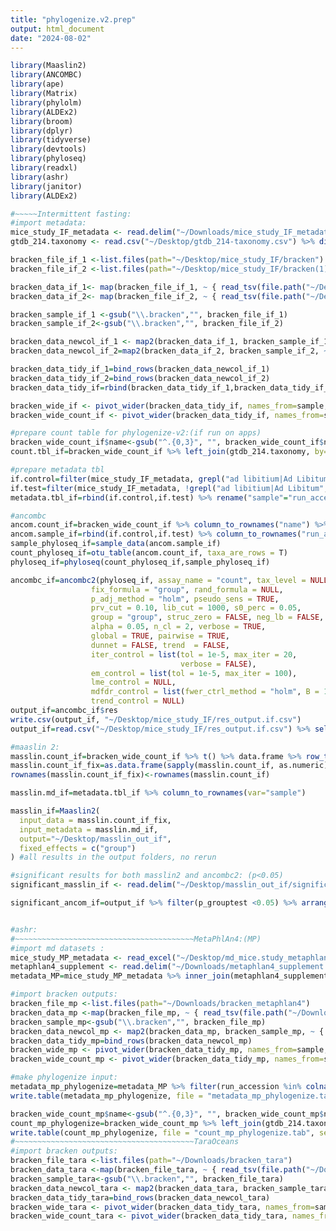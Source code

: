 ```yaml
---
title: "phylogenize.v2.prep"
output: html_document
date: "2024-08-02"
---
```


```r
library(Maaslin2)
library(ANCOMBC)
library(ape)
library(Matrix)
library(phylolm)
library(ALDEx2)
library(broom)
library(dplyr)
library(tidyverse)
library(devtools)
library(phyloseq)
library(readxl)
library(ashr)
library(janitor)
library(ALDEx2)

#~~~~~Intermittent fasting:
#import metadata:
mice_study_IF_metadata <- read.delim("~/Downloads/mice_study_IF_metadata.txt")
gtdb_214.taxonomy <- read.csv("~/Desktop/gtdb_214-taxonomy.csv") %>% distinct(species, .keep_all = TRUE)

bracken_file_if_1 <-list.files(path="~/Desktop/mice_study_IF/bracken")
bracken_file_if_2 <-list.files(path="~/Desktop/mice_study_IF/bracken(1)")

bracken_data_if_1<- map(bracken_file_if_1, ~ { read_tsv(file.path("~/Desktop/mice_study_IF/bracken", .), show_col_types=FALSE) })
bracken_data_if_2<- map(bracken_file_if_2, ~ { read_tsv(file.path("~/Desktop/mice_study_IF/bracken(1)", .), show_col_types=FALSE) })

bracken_sample_if_1 <-gsub("\\.bracken","", bracken_file_if_1)
bracken_sample_if_2<-gsub("\\.bracken","", bracken_file_if_2)

bracken_data_newcol_if_1 <- map2(bracken_data_if_1, bracken_sample_if_1, ~ { mutate(.x, sample = .y)})
bracken_data_newcol_if_2=map2(bracken_data_if_2, bracken_sample_if_2, ~ { mutate(.x, sample = .y)})

bracken_data_tidy_if_1=bind_rows(bracken_data_newcol_if_1) 
bracken_data_tidy_if_2=bind_rows(bracken_data_newcol_if_2)
bracken_data_tidy_if=rbind(bracken_data_tidy_if_1,bracken_data_tidy_if_2)

bracken_wide_if <- pivot_wider(bracken_data_tidy_if, names_from=sample, values_from=fraction_total_reads, id_cols=name, values_fill = 0) 
bracken_wide_count_if <- pivot_wider(bracken_data_tidy_if, names_from=sample, values_from=new_est_reads, id_cols=name, values_fill = 0)

#prepare count table for phylogenize-v2:(if run on apps)
bracken_wide_count_if$name<-gsub("^.{0,3}", "", bracken_wide_count_if$name)
count.tbl_if=bracken_wide_count_if %>% left_join(gtdb_214.taxonomy, by=c("name"="species")) %>% na.omit()

#prepare metadata tbl 
if.control=filter(mice_study_IF_metadata, grepl("ad libitium|Ad Libitum",sample_title)) %>% mutate(group="control") %>% select(run_accession,group) 
if.test=filter(mice_study_IF_metadata, !grepl("ad libitium|Ad Libitum",sample_title)) %>% mutate(group="test") %>% select(run_accession,group) 
metadata.tbl_if=rbind(if.control,if.test) %>% rename("sample"="run_accession")

#ancombc
ancom.count_if=bracken_wide_count_if %>% column_to_rownames("name") %>% as.matrix(.)
ancom.sample_if=rbind(if.control,if.test) %>% column_to_rownames("run_accession")
sample_phyloseq_if=sample_data(ancom.sample_if)
count_phyloseq_if=otu_table(ancom.count_if, taxa_are_rows = T)
phyloseq_if=phyloseq(count_phyloseq_if,sample_phyloseq_if)

ancombc_if=ancombc2(phyloseq_if, assay_name = "count", tax_level = NULL,
                  fix_formula = "group", rand_formula = NULL,
                  p_adj_method = "holm", pseudo_sens = TRUE,
                  prv_cut = 0.10, lib_cut = 1000, s0_perc = 0.05,
                  group = "group", struc_zero = FALSE, neg_lb = FALSE,
                  alpha = 0.05, n_cl = 2, verbose = TRUE,
                  global = TRUE, pairwise = TRUE, 
                  dunnet = FALSE, trend  = FALSE,
                  iter_control = list(tol = 1e-5, max_iter = 20, 
                                      verbose = FALSE),
                  em_control = list(tol = 1e-5, max_iter = 100),
                  lme_control = NULL, 
                  mdfdr_control = list(fwer_ctrl_method = "holm", B = 100), 
                  trend_control = NULL)
output_if=ancombc_if$res
write.csv(output_if, "~/Desktop/mice_study_IF/res_output.if.csv")
output_if=read.csv("~/Desktop/mice_study_IF/res_output.if.csv") %>% select(-X)

#maaslin 2:
masslin.count_if=bracken_wide_count_if %>% t() %>% data.frame %>% row_to_names(row_number=1)
masslin.count_if_fix=as.data.frame(sapply(masslin.count_if, as.numeric))
rownames(masslin.count_if_fix)<-rownames(masslin.count_if)

masslin.md_if=metadata.tbl_if %>% column_to_rownames(var="sample")

masslin_if=Maaslin2(
  input_data = masslin.count_if_fix,
  input_metadata = masslin.md_if,
  output="~/Desktop/masslin_out_if",
  fixed_effects = c("group")
) #all results in the output folders, no rerun

#significant results for both masslin2 and ancombc2: (p<0.05)
significant_masslin_if <- read.delim("~/Desktop/masslin_out_if/significant_results.tsv")

significant_ancom_if=output_if %>% filter(p_grouptest <0.05) %>% arrange(p_grouptest) 


#ashr:
#~~~~~~~~~~~~~~~~~~~~~~~~~~~~~~~~~~~~~~~~MetaPhlAn4:(MP)
#import md datasets :
mice_study_MP_metadata <- read_excel("~/Desktop/md_mice.study_metaphlan4.xlsx") %>% filter(study_name=="CM_mice_1") %>% select(sample_id,diet_type)
metaphlan4_supplement <- read.delim("~/Downloads/metaphlan4_supplement.txt") %>% select(sample_title, run_accession)
metadata_MP=mice_study_MP_metadata %>% inner_join(metaphlan4_supplement, by=c("sample_id"="sample_title")) %>% select(-sample_id)

#import bracken outputs:
bracken_file_mp <-list.files(path="~/Downloads/bracken_metaphlan4")
bracken_data_mp <-map(bracken_file_mp, ~ { read_tsv(file.path("~/Downloads/bracken_metaphlan4", .), show_col_types=FALSE) })
bracken_sample_mp<-gsub("\\.bracken","", bracken_file_mp)
bracken_data_newcol_mp <- map2(bracken_data_mp, bracken_sample_mp, ~ { mutate(.x, sample = .y)})
bracken_data_tidy_mp=bind_rows(bracken_data_newcol_mp) 
bracken_wide_mp <- pivot_wider(bracken_data_tidy_mp, names_from=sample, values_from=fraction_total_reads, id_cols=name, values_fill = 0) 
bracken_wide_count_mp <- pivot_wider(bracken_data_tidy_mp, names_from=sample, values_from=new_est_reads, id_cols=name, values_fill = 0)

#make phylogenize input:
metadata_mp_phylogenize=metadata_MP %>% filter(run_accession %in% colnames(bracken_wide_count_mp[,-1])) %>% mutate(dataset="mice_study_mp") %>% rename("sampleid"="run_accession", "env"="diet_type")
write.table(metadata_mp_phylogenize, file = "metadata_mp_phylogenize.tab", sep = "\t", row.names = FALSE, col.names = TRUE, quote = FALSE)

bracken_wide_count_mp$name<-gsub("^.{0,3}", "", bracken_wide_count_mp$name)
count_mp_phylogenize=bracken_wide_count_mp %>% left_join(gtdb_214.taxonomy, by=c("name"="species")) %>% select(cluster, contains(c("ERR"))) %>% rename("speciesid"="cluster") %>% na.omit()
write.table(count_mp_phylogenize, file = "count_mp_phylogenize.tab", sep = "\t", row.names = FALSE, col.names = TRUE, quote = FALSE)
#~~~~~~~~~~~~~~~~~~~~~~~~~~~~~~~~~~~~~~~~TaraOceans
#import bracken outputs:
bracken_file_tara <-list.files(path="~/Downloads/bracken_tara")
bracken_data_tara <-map(bracken_file_tara, ~ { read_tsv(file.path("~/Downloads/bracken_tara", .), show_col_types=FALSE) })
bracken_sample_tara<-gsub("\\.bracken","", bracken_file_tara)
bracken_data_newcol_tara <- map2(bracken_data_tara, bracken_sample_tara, ~ { mutate(.x, sample = .y)})
bracken_data_tidy_tara=bind_rows(bracken_data_newcol_tara) 
bracken_wide_tara <- pivot_wider(bracken_data_tidy_tara, names_from=sample, values_from=fraction_total_reads, id_cols=name, values_fill = 0) 
bracken_wide_count_tara <- pivot_wider(bracken_data_tidy_tara, names_from=sample, values_from=new_est_reads, id_cols=name, values_fill = 0)






```


